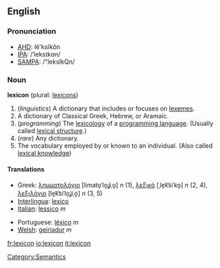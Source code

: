 ==English==
===Pronunciation===
*[[w:AHD|AHD]]: lĕ'ksĭkŏn
*[[w:IPA|IPA]]: /ˈleksɪkɑn/
*[[w:SAMPA|SAMPA]]: /"leksIkQn/

===Noun===
'''lexicon''' (plural: [[lexicons]])

# (''linguistics'') A dictionary that includes or focuses on [[lexeme]]s.
# A dictionary of Classical Greek, Hebrew, or Aramaic.
# (''programming'') The [[lexicology]] of a [[programming language]]. (Usually called [[lexical structure]].)
# (''rare'') Any dictionary.
# The vocabulary employed by or known to an individual. (Also called [[lexical knowledge]])

====Translations====
{{top}}
*Greek: [[λημματολόγιο]] [limato̞ˈlo̞ʝiˌo̞] ''n'' (1), [[λεξικό]] [ˌle̞k͡siˈko̞] ''n'' (2, 4), [[λεξιλόγιο]] [le̞k͡siˈlo̞ʝiˌo̞] ''n'' (3, 5)
*[[Interlingua]]: [[lexico]]
*[[Italian]]: [[lessico]] ''m''
{{mid}}
*Portuguese: [[léxico]] ''m''
*[[Welsh]]: [[geiriadur]] ''m''
{{bottom}}

[[Category:Semantics]]

[[fr:lexicon]]
[[io:lexicon]]
[[it:lexicon]]